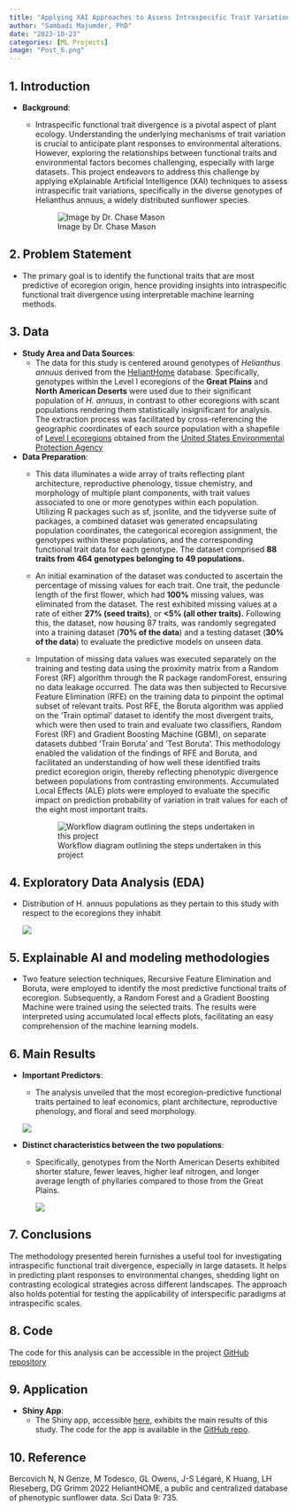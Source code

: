 ```yaml
---
title: "Applying XAI Approaches to Assess Intraspecific Trait Variation in Ecology"
author: "Sambadi Majumder, PhD"
date: "2023-10-23"
categories: [ML Projects]
image: "Post_6.png"
---
```


## 1. **Introduction**

-   **Background**:
    -   Intraspecific functional trait divergence is a pivotal aspect of plant ecology. Understanding the underlying mechanisms of trait variation is crucial to anticipate plant responses to environmental alterations. However, exploring the relationships between functional traits and environmental factors becomes challenging, especially with large datasets. This project endeavors to address this challenge by applying eXplainable Artificial Intelligence (XAI) techniques to assess intraspecific trait variations, specifically in the diverse genotypes of Helianthus annuus, a widely distributed sunflower species.

        ![Image by Dr. Chase Mason](Image%20(2).jpg)

## 2. **Problem Statement**

-   The primary goal is to identify the functional traits that are most predictive of ecoregion origin, hence providing insights into intraspecific functional trait divergence using interpretable machine learning methods.

## 3. **Data**

-   **Study Area and Data Sources**:
    -   The data for this study is centered around genotypes of *Helianthus annuus* derived from the [HeliantHome](http://www.helianthome.org/) database. Specifically, genotypes within the Level I ecoregions of the **Great Plains** and **North American Deserts** were used due to their significant population of *H. annuus*, in contrast to other ecoregions with scant populations rendering them statistically insignificant for analysis. The extraction process was facilitated by cross-referencing the geographic coordinates of each source population with a shapefile of [Level I ecoregions](https://www.epa.gov/eco-research/ecoregions-north-america#:~:text=Level%20I%20ecological%20regions%20are,Temperate%20Sierras%2C%20Tropical%20Dry%20Forests) obtained from the [United States Environmental Protection Agency](https://www.epa.gov/eco-research/ecoregions)
-   **Data Preparation**:
    -   This data illuminates a wide array of traits reflecting plant architecture, reproductive phenology, tissue chemistry, and morphology of multiple plant components, with trait values associated to one or more genotypes within each population. Utilizing R packages such as sf, jsonlite, and the tidyverse suite of packages, a combined dataset was generated encapsulating population coordinates, the categorical ecoregion assignment, the genotypes within these populations, and the corresponding functional trait data for each genotype. The dataset comprised **88 traits from 464 genotypes belonging to 49 populations.**

    -   An initial examination of the dataset was conducted to ascertain the percentage of missing values for each trait. One trait, the peduncle length of the first flower, which had **100%** missing values, was eliminated from the dataset. The rest exhibited missing values at a rate of either **27% (seed traits)**, or **\<5% (all other traits).** Following this, the dataset, now housing 87 traits, was randomly segregated into a training dataset (**70% of the data**) and a testing dataset (**30% of the data**) to evaluate the predictive models on unseen data.

    -   Imputation of missing data values was executed separately on the training and testing data using the proximity matrix from a Random Forest (RF) algorithm through the R package randomForest, ensuring no data leakage occurred. The data was then subjected to Recursive Feature Elimination (RFE) on the training data to pinpoint the optimal subset of relevant traits. Post RFE, the Boruta algorithm was applied on the 'Train optimal' dataset to identify the most divergent traits, which were then used to train and evaluate two classifiers, Random Forest (RF) and Gradient Boosting Machine (GBM), on separate datasets dubbed 'Train Boruta' and 'Test Boruta'. This methodology enabled the validation of the findings of RFE and Boruta, and facilitated an understanding of how well these identified traits predict ecoregion origin, thereby reflecting phenotypic divergence between populations from contrasting environments. Accumulated Local Effects (ALE) plots were employed to evaluate the specific impact on prediction probability of variation in trait values for each of the eight most important traits.

        ![Workflow diagram outlining the steps undertaken in this project](Workflow_post6.png)

## 4. **Exploratory Data Analysis (EDA)**

-   Distribution of H. annuus populations as they pertain to this study with respect to the ecoregions they inhabit

    ![](Post_6.png)

## 5. Explainable AI and modeling methodologies

-   Two feature selection techniques, Recursive Feature Elimination and Boruta, were employed to identify the most predictive functional traits of ecoregion. Subsequently, a Random Forest and a Gradient Boosting Machine were trained using the selected traits. The results were interpreted using accumulated local effects plots, facilitating an easy comprehension of the machine learning models.

## 6. Main **Results**

-   **Important Predictors**:

    -   The analysis unveiled that the most ecoregion-predictive functional traits pertained to leaf economics, plant architecture, reproductive phenology, and floral and seed morphology.

    ![](Figure%207.jpg)

-   **Distinct characteristics between the two populations**:

    -   Specifically, genotypes from the North American Deserts exhibited shorter stature, fewer leaves, higher leaf nitrogen, and longer average length of phyllaries compared to those from the Great Plains.

        ![](Figure%208.jpg)

## 7. Conclusions

The methodology presented herein furnishes a useful tool for investigating intraspecific functional trait divergence, especially in large datasets. It helps in predicting plant responses to environmental changes, shedding light on contrasting ecological strategies across different landscapes. The approach also holds potential for testing the applicability of interspecific paradigms at intraspecific scales.

## 8. Code

The code for this analysis can be accessible in the project [GitHub repository](https://github.com/SamMajumder/Applying-XAI-approaches-to-ecology)

## 9. **Application**

-   **Shiny App**:
    -   The Shiny app, accessible [here](https://sammajumder.shinyapps.io/TraitDivergenceIntraSpecific/), exhibits the main results of this study. The code for the app is available in the [GitHub repo](https://github.com/SamMajumder/Applying-XAI-approaches-to-ecology-Shiny).

## 10. Reference

Bercovich N, N Genze, M Todesco, GL Owens, J-S Légaré, K Huang, LH Rieseberg, DG Grimm 2022 HeliantHOME, a public and centralized database of phenotypic sunflower data. Sci Data 9: 735.

## 
